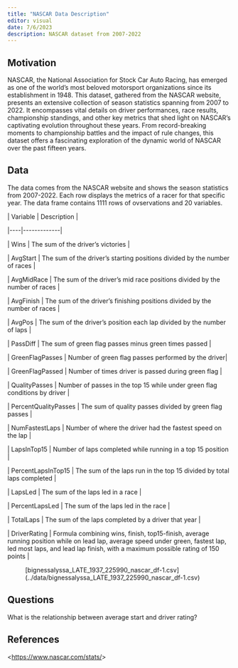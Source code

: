 ```yaml
---
title: "NASCAR Data Description"
editor: visual
date: 7/6/2023
description: NASCAR dataset from 2007-2022 
---
```


## Motivation

NASCAR, the National Association for Stock Car Auto Racing, has emerged as one of the world's most beloved motorsport organizations since its establishment in 1948. This dataset, gathered from the NASCAR website, presents an extensive collection of season statistics spanning from 2007 to 2022. It encompasses vital details on driver performances, race results, championship standings, and other key metrics that shed light on NASCAR's captivating evolution throughout these years. From record-breaking moments to championship battles and the impact of rule changes, this dataset offers a fascinating exploration of the dynamic world of NASCAR over the past fifteen years.

## Data

The data comes from the NASCAR website and shows the season statistics from 2007-2022. Each row displays the metrics of a racer for that specific year. The data frame contains 1111 rows of ovservations and 20 variables.

\| Variable \| Description \|

\|\-\-\--\|\-\-\-\-\-\-\-\-\-\-\-\--\|

\| Wins \| The sum of the driver's victories \|

\| AvgStart \| The sum of the driver's starting positions divided by the number of races \|

\| AvgMidRace \| The sum of the driver's mid race positions divided by the number of races \|

\| AvgFinish \| The sum of the driver's finishing positions divided by the number of races \|

\| AvgPos \| The sum of the driver's position each lap divided by the number of laps \|

\| PassDiff \| The sum of green flag passes minus green times passed \|

\| GreenFlagPasses \| Number of green flag passes performed by the driver\|

\| GreenFlagPassed \| Number of times driver is passed during green flag \|

\| QualityPasses \| Number of passes in the top 15 while under green flag conditions by driver \|

\| PercentQualityPasses \| The sum of quality passes divided by green flag passes \|

\| NumFastestLaps \| Number of where the driver had the fastest speed on the lap \|

\| LapsInTop15 \| Number of laps completed while running in a top 15 position \|

\| PercentLapsInTop15 \| The sum of the laps run in the top 15 divided by total laps completed \|

\| LapsLed \| The sum of the laps led in a race \|

\| PercentLapsLed \| The sum of the laps led in the race \|

\| TotalLaps \| The sum of the laps completed by a driver that year \|

\| DriverRating \| Formula combining wins, finish, top15-finish, average running position while on lead lap, average speed under green, fastest lap, led most laps, and lead lap finish, with a maximum possible rating of 150 points \|

:   \[bignessalyssa_LATE_1937_225990_nascar_df-1.csv\](../data/bignessalyssa_LATE_1937_225990_nascar_df-1.csv)

## Questions

What is the relationship between average start and driver rating?

## References

\<<https://www.nascar.com/stats/>\>
